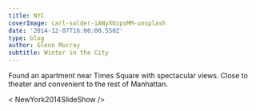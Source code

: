 ---
title: NYC
coverImage: carl-solder-iANyXOzpsMM-unsplash
date: '2014-12-07T16:00:00.550Z'
type: blog
author: Glenn Murray
subtitle: Winter in the City
---

Found an apartment near Times Square with spectacular views. Close to theater and convenient to the rest of Manhattan.

< NewYork2014SlideShow />